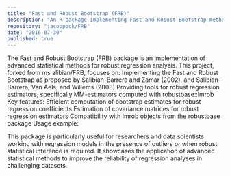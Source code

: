 ```yaml
---
title: "Fast and Robust Bootstrap (FRB)"
description: "An R package implementing Fast and Robust Bootstrap methods for robust regression estimators."
repository: "jacoppock/FRB"
date: "2016-07-30"
published: true
---
```


The Fast and Robust Bootstrap (FRB) package is an implementation of advanced statistical methods for robust regression analysis. This project, forked from ms
alibian/FRB, focuses on:
Implementing the Fast and Robust Bootstrap as proposed by Salibian-Barrera and Zamar (2002), and Salibian-Barrera, Van Aels, and Willems (2008)
Providing tools for robust regression estimators, specifically MM-estimators computed with robustbase::lmrob
Key features:
Efficient computation of bootstrap estimates for robust regression coefficients
Estimation of covariance matrices for robust regression estimators
Compatibility with lmrob objects from the robustbase package
Usage example:

This package is particularly useful for researchers and data scientists working with regression models in the presence of outliers or when robust statistical inference is required. It showcases the application of advanced statistical methods to improve the reliability of regression analyses in challenging datasets.